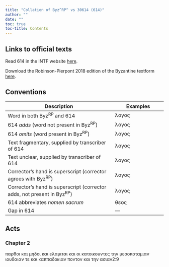 ```yaml
---
title: "Collation of Byz^RP^ vs 30614 (614)"
author: ""
date: ""
toc: true
toc-title: Contents
---
```


::: {.callout-note appearance="minimal" icon="false" collapse="true"}
# Links to official texts

Read 614 in the INTF website [here](https://ntvmr.uni-muenster.de/manuscript-workspace?docID=30614).

Download the Robinson-Pierpont 2018 edition of the Byzantine textform [here](https://web.archive.org/web/20210413060536/https://byzantinetext.com/wp-content/uploads/2021/03/robinson-pierpont-2018-gnt-edition.pdf).


:::


::: {.callout-note appearance="minimal" icon="false" collapse="true"}
# Conventions

| Description                                                              	| Examples                           	|
|--------------------------------------------------------------------------	|------------------------------------	|
| Word in both Byz^RP^ and 614                                   	| λογος                              	|
| 614 *adds* (word not present in Byz^RP^)                       	| [λογος]{.greek-added}            	|
| 614 *omits* (word present in Byz^RP^)                          	| [λογος]{.greek-omitted}          	|
| Text fragmentary, supplied by transcriber of 614               	| [λογος]{.greek-supplied}         	|
| Text unclear, supplied by transcriber of 614                   	| [λογος]{.unclear}                	|
| Corrector's hand is superscript (corrector agrees with Byz^RP^)          	| [λογος]{.corr}                   	|
| Corrector's hand is superscript (corrector adds, not present in Byz^RP^) 	| [[λογος]{.corr}]{.greek-added} 	|
| 614 abbreviates *nomen sacrum*                                 	| [θεος]{.greek-abbr}            	|
| Gap in 614                                                     	| [―]{.gap}                        	|
:::

## Acts

### Chapter 2

[παρθοι]{.greek-omitted} [και]{.greek-omitted} [μηδοι]{.greek-omitted} [και]{.greek-omitted} [ελαμιται]{.greek-omitted} [και]{.greek-omitted} [οι]{.greek-omitted} [κατοικουντες]{.greek-omitted} [την]{.greek-omitted} [μεσοποταμιαν]{.greek-omitted} [ιουδαιαν]{.greek-omitted} [τε]{.greek-omitted} [και]{.greek-omitted} [καππαδοκιαν]{.greek-omitted} [ποντον]{.greek-omitted} [και]{.greek-omitted} [την]{.greek-omitted} [ασιαν]{.greek-omitted}[2:9]{.aside}

